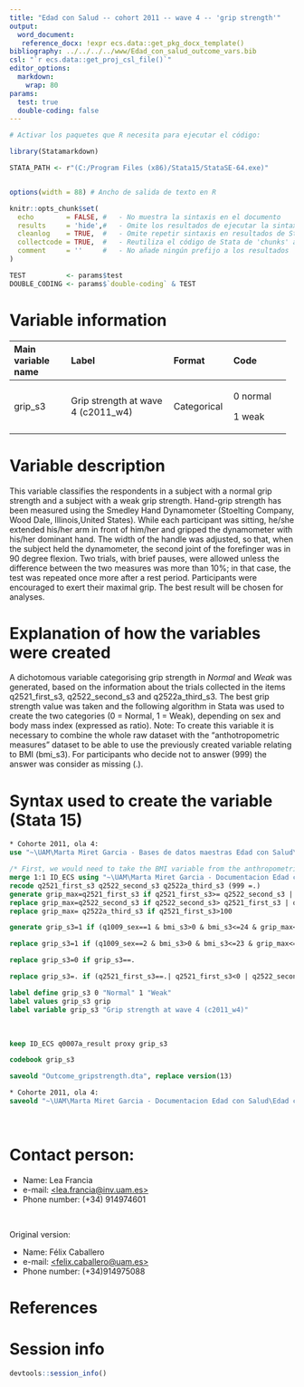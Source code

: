 ```yaml
---
title: "Edad con Salud -- cohort 2011 -- wave 4 -- 'grip strength'" 
output:
  word_document:
   reference_docx: !expr ecs.data::get_pkg_docx_template()
bibliography: ../../../../www/Edad_con_salud_outcome_vars.bib 
csl: "`r ecs.data::get_proj_csl_file()`"
editor_options: 
  markdown:
    wrap: 80
params:
  test: true
  double-coding: false
---
```


```r
# Activar los paquetes que R necesita para ejecutar el código:

library(Statamarkdown)

STATA_PATH <- r"(C:/Program Files (x86)/Stata15/StataSE-64.exe)"


options(width = 88) # Ancho de salida de texto en R

knitr::opts_chunk$set( 
  echo        = FALSE, #   - No muestra la sintaxis en el documento
  results     = 'hide',#   - Omite los resultados de ejecutar la sintaxis
  cleanlog    = TRUE,  #   - Omite repetir sintaxis en resultados de Stata
  collectcode = TRUE,  #   - Reutiliza el código de Stata de 'chunks' anteriores
  comment     = ''     #   - No añade ningún prefijo a los resultados
)

TEST          <- params$test
DOUBLE_CODING <- params$`double-coding` & TEST
```

# Variable information

+---------------+----------------------------+---------------+---------------+
| Main variable | Label                      | Format        | Code          |
| name          |                            |               |               |
+:==============+:===========================+:==============+:==============+
| grip_s3       | Grip strength at wave 4    | Categorical   | 0 normal      |
|               | (c2011_w4)                 |               |               |
|               |                            |               | 1 weak        |
+---------------+----------------------------+---------------+---------------+

# Variable description

This variable classifies the respondents in a subject with a normal grip 
strength and a subject with a weak grip strength. Hand-grip strength has been 
measured using the Smedley Hand Dynamometer (Stoelting Company, Wood Dale, 
Illinois,United States). While each participant was sitting, he/she extended 
his/her arm in front of him/her and gripped the dynamometer with his/her 
dominant hand. The width of the handle was adjusted, so that, when the subject 
held the dynamometer, the second joint of the forefinger was in 90 degree 
flexion. Two trials, with brief pauses, were allowed unless the difference 
between the two measures was more than 10%; in that case, the test was repeated 
once more after a rest period. Participants were encouraged to exert their 
maximal grip. The best result will be chosen for analyses.

# Explanation of how the variables were created

A dichotomous variable categorising grip strength in *Normal* and *Weak* was
generated, based on the information about the trials collected in the items
q2521_first_s3, q2522_second_s3 and q2522a_third_s3. The best grip strength
value was taken and the following algorithm in Stata was used to create the two
categories (0 = Normal, 1 = Weak), depending on sex and body
mass index (expressed as ratio).
Note: To create this variable it is necessary to combine the whole raw dataset 
with the "anthotropometric measures" dataset to be able to use the previously 
created variable relating to BMI (bmi_s3). For participants who decide not to 
answer (999) the answer was consider as missing (.).

# Syntax used to create the variable (Stata 15)

```stata
* Cohorte 2011, ola 4:
use "~\UAM\Marta Miret Garcia - Bases de datos maestras Edad con Salud\Ola_4\Cohorte 2011\rawdata_c2011w4.dta"

```

```stata
/* First, we would need to take the BMI variable from the anthropometrics measures outcomes dataset */
merge 1:1 ID_ECS using "~\UAM\Marta Miret Garcia - Documentacion Edad con Salud\Edad con salud - Ola 4\Outcomes\Cohorte 2011\Outcome datasets\Outcome_anthropometricmeasures.dta"
recode q2521_first_s3 q2522_second_s3 q2522a_third_s3 (999 =.)
generate grip_max=q2521_first_s3 if q2521_first_s3>= q2522_second_s3 | q2522_second_s3==.
replace grip_max=q2522_second_s3 if q2522_second_s3> q2521_first_s3 | q2521_first_s3==.
replace grip_max= q2522a_third_s3 if q2521_first_s3>100

generate grip_s3=1 if (q1009_sex==1 & bmi_s3>0 & bmi_s3<=24 & grip_max<=29)|( q1009_sex==1 & bmi_s3>24 & bmi_s3<=26 & grip_max<=30)| (q1009_sex==1 & bmi_s3>26 & bmi_s3<=28 & grip_max<=30) | (q1009_sex==1 & bmi_s3>28 & bmi_s3<=40 & grip_max<=32)

replace grip_s3=1 if (q1009_sex==2 & bmi_s3>0 & bmi_s3<=23 & grip_max<=17)|( q1009_sex==2 & bmi_s3>23 & bmi_s3<=26 & grip_max<=17.3)| (q1009_sex==2 & bmi_s3>26 & bmi_s3<=29 & grip_max<=18) | (q1009_sex==2 & bmi_s3>29 & bmi_s3<=40 & grip_max<=21)

replace grip_s3=0 if grip_s3==.

replace grip_s3=. if (q2521_first_s3==.| q2521_first_s3<0 | q2522_second_s3==. | q2522_second_s3 < 0 | bmi_s3>=50 | bmi_s3==.) | (q2521_first_s3>100 & q2522_second_s3>100)

label define grip_s3 0 "Normal" 1 "Weak"
label values grip_s3 grip
label variable grip_s3 "Grip strength at wave 4 (c2011_w4)"

```

<br>

```stata

keep ID_ECS q0007a_result proxy grip_s3

codebook grip_s3
```

```stata

saveold "Outcome_gripstrength.dta", replace version(13)
```

```stata
* Cohorte 2011, ola 4:
saveold "~\UAM\Marta Miret Garcia - Documentacion Edad con Salud\Edad con salud - Ola 4\Outcomes\Cohorte 2011\Outcome datasets\Outcome_gripstrength.dta", replace version(13)

```

<br>

# Contact person:

-   Name: Lea Francia
-   e-mail:
    [\<lea.francia\@inv.uam.es\>](mailto:nombre.buzon@institucion.org){.email}
-   Phone number: (+34) 914974601

<br>

Original version:

-   Name: Félix Caballero
-   e-mail:
    [\<felix.caballero\@uam.es\>](mailto:nombre.buzon@institucion.org){.email}
-   Phone number: (+34)914975088

# References

::: {#refs}
:::

\newpage

# Session info

```r
devtools::session_info()
```
